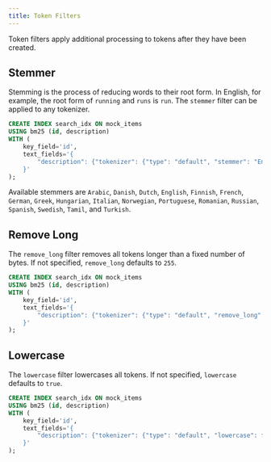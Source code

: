 ```yaml
---
title: Token Filters
---
```


Token filters apply additional processing to tokens after they have been created.

## Stemmer

Stemming is the process of reducing words to their root form. In English, for example, the root form of `running` and `runs` is `run`. The `stemmer` filter can
be applied to any tokenizer.

```sql
CREATE INDEX search_idx ON mock_items
USING bm25 (id, description)
WITH (
    key_field='id',
    text_fields='{
        "description": {"tokenizer": {"type": "default", "stemmer": "English"}}
    }'
);
```

Available stemmers are `Arabic`, `Danish`, `Dutch`, `English`, `Finnish`, `French`, `German`, `Greek`, `Hungarian`, `Italian`, `Norwegian`, `Portuguese`, `Romanian`, `Russian`, `Spanish`, `Swedish`, `Tamil`, and `Turkish`.

## Remove Long

The `remove_long` filter removes all tokens longer than a fixed number of bytes. If not specified,
`remove_long` defaults to `255`.

```sql
CREATE INDEX search_idx ON mock_items
USING bm25 (id, description)
WITH (
    key_field='id',
    text_fields='{
        "description": {"tokenizer": {"type": "default", "remove_long": 255}}
    }'
);
```

## Lowercase

The `lowercase` filter lowercases all tokens. If not specified, `lowercase` defaults to `true`.

```sql
CREATE INDEX search_idx ON mock_items
USING bm25 (id, description)
WITH (
    key_field='id',
    text_fields='{
        "description": {"tokenizer": {"type": "default", "lowercase": false}}
    }'
);
```

